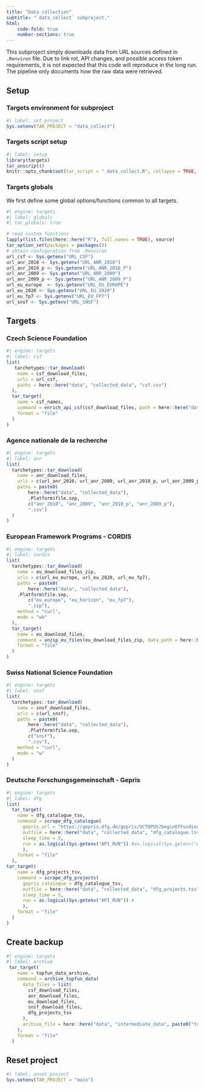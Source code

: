 ```yaml
---
title: "Data collection"
subtitle: "`data_collect` subproject."
html:
    code-fold: true
    number-sections: true
---
```


This subproject simply downloads data from URL sources defined in `.Renviron` file. Due to link rot, API changes, and possible access token requirements, it is not expected that this code will reproduce in the long run. The pipeline only documents how the raw data were retrieved.


## Setup

### Targets environment for subproject

```r
#| label: set_project
Sys.setenv(TAR_PROJECT = "data_collect")
```

### Targets script setup

```r
#| label: setup
library(targets)
tar_unscript()
knitr::opts_chunk$set(tar_script = "_data_collect.R", collapse = TRUE, comment = "#>")
```


### Targets globals

We first define some global options/functions common to all targets.

```r
#| engine: targets
#| label: globals
#| tar_globals: true

# read custom functions
lapply(list.files(here::here("R"), full.names = TRUE), source)
tar_option_set(packages = packages())
# obtain configuration from .Renviron
url_csf <- Sys.getenv("URL_CSF")
url_anr_2010 <- Sys.getenv("URL_ANR_2010")
url_anr_2010_p <- Sys.getenv("URL_ANR_2010_P")
url_anr_2009 <- Sys.getenv("URL_ANR_2009")
url_anr_2009_p <- Sys.getenv("URL_ANR_2009_P")
url_eu_europe  <- Sys.getenv("URL_EU_EUROPE")
url_eu_2020 <- Sys.getenv("URL_EU_2020")
url_eu_fp7 <- Sys.getenv("URL_EU_FP7")
url_snsf <- Sys.getenv("URL_SNSF")
```

## Targets

### Czech Science Foundation

```r
#| engine: targets
#| label: csf
list(
   tarchetypes::tar_download(
    name = csf_download_files,
    urls = url_csf,
    paths = here::here("data", "collected_data", "csf.csv")
  ),
  tar_target(
    name = csf_names,
    command = enrich_api_csf(csf_download_files, path = here::here("data", "collected_data", "csf_names.csv"), run = as.logical(Sys.getenv("API_RUN"))),
    format = "file"
  )
)
```

### Agence nationale de la recherche

```r
#| engine: targets
#| label: anr
list(
  tarchetypes::tar_download(
    name = anr_download_files,
    urls = c(url_anr_2010, url_anr_2009, url_anr_2010_p, url_anr_2009_p),
    paths = paste0(
        here::here("data", "collected_data"), 
        .Platform$file.sep, 
        c("anr_2010", "anr_2009", "anr_2010_p", "anr_2009_p"), 
        ".csv")
  )
)
```

### European Framework Programs - CORDIS

```r
#| engine: targets
#| label: cordis
list(
  tarchetypes::tar_download(
    name = eu_download_files_zip,
    urls = c(url_eu_europe, url_eu_2020, url_eu_fp7),
    paths = paste0(
        here::here("data", "collected_data"), 
    .Platform$file.sep, 
        c("eu_europe", "eu_horizon", "eu_fp7"), 
        ".zip"),
    method = "curl",
    mode = "wb"
  ),
  tar_target(
    name = eu_download_files,
    command = unzip_eu_files(eu_download_files_zip, data_path = here::here("data", "collected_data")),
    format = "file" 
  )
)
```

### Swiss National Science Foundation

```r
#| engine: targets
#| label: snsf
list(
  tarchetypes::tar_download(
    name = snsf_download_files,
    urls = c(url_snsf),
    paths = paste0(
        here::here("data", "collected_data"), 
        .Platform$file.sep, 
        c("snsf"), 
        ".csv"),
    method = "curl",
    mode = "w"
  )
)
```


### Deutsche Forschungsgemeinschaft - Gepris



```r
#| engine: targets
#| label: dfg
list(
  tar_target(
    name = dfg_catalogue_tsv,
    command = scrape_dfg_catalogue(
      gepris_url = "https://gepris.dfg.de/gepris/OCTOPUS?beginOfFunding=&bewilligungsStatus=&bundesland=DEU%23&context=projekt&einrichtungsart=-1&fachgebiet=%23&findButton=historyCall&gefoerdertIn=&ggsHunderter=0&hitsPerPage=50&index=1&nurProjekteMitAB=false&oldGgsHunderter=0&oldfachgebiet=%23&pemu=24&peu=%23&task=doKatalog&teilprojekte=true&zk_transferprojekt=false",
      outfile = here::here("data", "collected_data", "dfg_catalogue.tsv"), 
      sleep_time = 5,
      run = as.logical(Sys.getenv("API_RUN")) #as.logical(Sys.getenv("API_RUN"))
      ),
    format = "file"
  ),
tar_target(
    name = dfg_projects_tsv,
    command = scrape_dfg_projects(
      gepris_catalogue = dfg_catalogue_tsv,
      outfile = here::here("data", "collected_data", "dfg_projects.tsv"), 
      sleep_time = 5,
      run = as.logical(Sys.getenv("API_RUN")) #
      ),
    format = "file"
  )
)
```

## Create backup

```r
#| engine: targets
#| label: archive
 tar_target(
    name = topfun_data_archive,
    command = archive_topfun_data(
      data_files = list(
        csf_download_files,
        anr_download_files,
        eu_download_files,
        snsf_download_files,
        dfg_projects_tsv
      ),
      archive_file = here::here("data", "intermediate_data", paste0("topfun_data_archive-", format(Sys.time(), "%Y%m%d%H%M%S"), ".zip"))
    ),
    format = "file"
  )
```


## Reset project
```r
#| label: unset_project
Sys.setenv(TAR_PROJECT = "main")
```